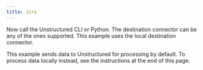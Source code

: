 ```yaml
---
title: Jira
---
```



<SharedContentJira/>

Now call the Unstructured CLI or Python. The destination connector can be any of the ones supported. This example uses the local destination connector.

This example sends data to Unstructured for processing by default. To process data locally instead, see the instructions at the end of this page.


<CodeGroup>
  <JiraSh />
  <JiraPyV2 />
</CodeGroup>


<SharedPartitionByAPIOSS/>